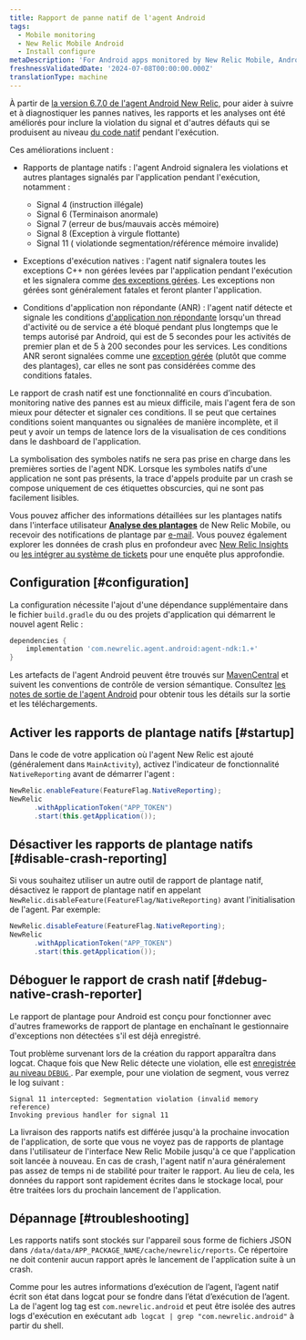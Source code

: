 ```yaml
---
title: Rapport de panne natif de l'agent Android
tags:
  - Mobile monitoring
  - New Relic Mobile Android
  - Install configure
metaDescription: 'For Android apps monitored by New Relic Mobile, Android native crash, exception and ANR conditions are reported.'
freshnessValidatedDate: '2024-07-08T00:00:00.000Z'
translationType: machine
---
```


À partir de [la version 6.7.0 de l&apos;agent Android New Relic](https://docs.newrelic.com/docs/release-notes/mobile-release-notes/android-release-notes/android-670), pour aider à suivre et à diagnostiquer les pannes natives, les rapports et les analyses ont été améliorés pour inclure la violation du signal et d&apos;autres défauts qui se produisent au niveau [du code natif](https://developer.android.com/ndk/guides) pendant l&apos;exécution.

Ces améliorations incluent :

* Rapports de plantage natifs : l&apos;agent Android signalera les violations et autres plantages signalés par l&apos;application pendant l&apos;exécution, notamment :

  * Signal 4 (instruction illégale)
  * Signal 6 (Terminaison anormale)
  * Signal 7 (erreur de bus/mauvais accès mémoire)
  * Signal 8 (Exception à virgule flottante)
  * Signal 11 ( violationde segmentation/référence mémoire invalide)

* Exceptions d&apos;exécution natives : l&apos;agent natif signalera toutes les exceptions C++ non gérées levées par l&apos;application pendant l&apos;exécution et les signalera comme [des exceptions gérées](/docs/mobile-monitoring/mobile-monitoring-ui/crashes/introduction-mobile-handled-exceptions/). Les exceptions non gérées sont généralement fatales et feront planter l&apos;application.

* Conditions d&apos;application non répondante (ANR) : l&apos;agent natif détecte et signale les conditions [d&apos;application non répondante](https://developer.android.com/topic/performance/vitals/anr) lorsqu&apos;un thread d&apos;activité ou de service a été bloqué pendant plus longtemps que le temps autorisé par Android, qui est de 5 secondes pour les activités de premier plan et de 5 à 200 secondes pour les services. Les conditions ANR seront signalées comme une [exception gérée](/docs/mobile-monitoring/mobile-monitoring-ui/crashes/introduction-mobile-handled-exceptions/) (plutôt que comme des plantages), car elles ne sont pas considérées comme des conditions fatales.

<Callout variant="important">
  Le rapport de crash natif est une fonctionnalité en cours d’incubation. monitoring native des pannes est au mieux difficile, mais l&apos;agent fera de son mieux pour détecter et signaler ces conditions. Il se peut que certaines conditions soient manquantes ou signalées de manière incomplète, et il peut y avoir un temps de latence lors de la visualisation de ces conditions dans le dashboard de l&apos;application.

  La symbolisation des symboles natifs ne sera pas prise en charge dans les premières sorties de l&apos;agent NDK. Lorsque les symboles natifs d&apos;une application ne sont pas présents, la trace d&apos;appels produite par un crash se compose uniquement de ces étiquettes obscurcies, qui ne sont pas facilement lisibles.
</Callout>

Vous pouvez afficher des informations détaillées sur les plantages natifs dans l&apos;interface utilisateur [**Analyse des plantages**](/docs/mobile-monitoring/mobile-monitoring-ui/crashes/crash-analysis-group-filter-your-crashes) de New Relic Mobile, ou recevoir des notifications de plantage par [e-mail](/docs/mobile-monitoring/mobile-monitoring-ui/crashes/receive-crash-notifications-email). Vous pouvez également explorer les données de crash plus en profondeur avec [New Relic Insights](/docs/mobile-monitoring/mobile-monitoring-ui/crashes/crash-analysis-group-filter-your-crashes#insights) ou [les intégrer au système de tickets](/docs/mobile-monitoring/mobile-monitoring-ui/crashes/file-tickets-mobile-app-crashes) pour une enquête plus approfondie.

## Configuration [#configuration]

La configuration nécessite l&apos;ajout d&apos;une dépendance supplémentaire dans le fichier `build.gradle` du ou des projets d&apos;application qui démarrent le nouvel agent Relic :

```groovy
dependencies {
    implementation 'com.newrelic.agent.android:agent-ndk:1.+'
}
```

Les artefacts de l&apos;agent Android peuvent être trouvés sur [MavenCentral](https://search.maven.org/search?q=g:com.newrelic.agent.android%20AND%20a:agent-ndk) et suivent les conventions de contrôle de version sémantique. Consultez [les notes de sortie de l&apos;agent Android](/docs/release-notes/mobile-release-notes/android-release-notes/) pour obtenir tous les détails sur la sortie et les téléchargements.

## Activer les rapports de plantage natifs [#startup]

Dans le code de votre application où l&apos;agent New Relic est ajouté (généralement dans `MainActivity`), activez l&apos;indicateur de fonctionnalité `NativeReporting` avant de démarrer l&apos;agent :

```java
NewRelic.enableFeature(FeatureFlag.NativeReporting);
NewRelic
      .withApplicationToken("APP_TOKEN")
      .start(this.getApplication());
```

## Désactiver les rapports de plantage natifs [#disable-crash-reporting]

Si vous souhaitez utiliser un autre outil de rapport de plantage natif, désactivez le rapport de plantage natif en appelant `NewRelic.disableFeature(FeatureFlag/NativeReporting)` avant l&apos;initialisation de l&apos;agent. Par exemple:

```java
NewRelic.disableFeature(FeatureFlag.NativeReporting);
NewRelic
      .withApplicationToken("APP_TOKEN")
      .start(this.getApplication());
```

## Déboguer le rapport de crash natif [#debug-native-crash-reporter]

Le rapport de plantage pour Android est conçu pour fonctionner avec d&apos;autres frameworks de rapport de plantage en enchaînant le gestionnaire d&apos;exceptions non détectées s&apos;il est déjà enregistré.

Tout problème survenant lors de la création du rapport apparaîtra dans logcat. Chaque fois que New Relic détecte une violation, elle est [enregistrée au niveau `DEBUG` ](/docs/mobile-monitoring/new-relic-mobile-android/api-guides/android-agent-configuration-feature-flags#logging). Par exemple, pour une violation de segment, vous verrez le log suivant :

```
Signal 11 intercepted: Segmentation violation (invalid memory reference)
Invoking previous handler for signal 11
```

La livraison des rapports natifs est différée jusqu&apos;à la prochaine invocation de l&apos;application, de sorte que vous ne voyez pas de rapports de plantage dans l&apos;utilisateur de l&apos;interface New Relic Mobile jusqu&apos;à ce que l&apos;application soit lancée à nouveau. En cas de crash, l&apos;agent natif n&apos;aura généralement pas assez de temps ni de stabilité pour traiter le rapport. Au lieu de cela, les données du rapport sont rapidement écrites dans le stockage local, pour être traitées lors du prochain lancement de l&apos;application.

## Dépannage [#troubleshooting]

Les rapports natifs sont stockés sur l&apos;appareil sous forme de fichiers JSON dans `/data/data/APP_PACKAGE_NAME/cache/newrelic/reports`. Ce répertoire ne doit contenir aucun rapport après le lancement de l&apos;application suite à un crash.

Comme pour les autres informations d’exécution de l’agent, l’agent natif écrit son état dans logcat pour se fondre dans l’état d’exécution de l’agent. La de l&apos;agent log tag est `com.newrelic.android` et peut être isolée des autres logs d&apos;exécution en exécutant `adb logcat | grep "com.newrelic.android"` à partir du shell.